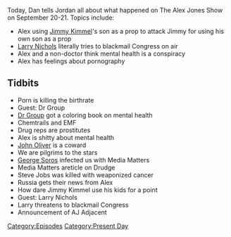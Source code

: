 {{DEFAULTSORT:
    #_EPISODE_0085:September 20-21, 2017
}}{{Episode
    | title             = September 20-21, 2017
    | caption           = Listen to this episode on [https://knowledgefight.libsyn.com/knowledge-fight-sept-20-21-2017 Libsyn] [https://open.spotify.com/episode/2Vb6SLcavZDqoMb9oPW8FS Spotify], Read the [[Transcript/85: September 20-21, 2017|Unofficial Transcript]]
    | episodeNumber     = 85
    | length            = 01:34:04
    | airDate           = September 22, 2017
    | coverageStartDate = September 20, 2017
    | coverageEndDate   = September 21, 2017
    | episodeType       = [[:Category:Present Day|Present Day]]
    | appearance        = [[Dr Group]], [[John Oliver]], [[George Soros]], [[Jimmy Kimmel]], [[Larry Nichols]]
    | beverage          = Surprisingly salty Kickstart
    | previousEpisode   = [[84: December 21, 2012]]
    | nextEpisode       = [[86: September 22, 2017]]
}}

{{Stub}}

Today, Dan tells Jordan all about what happened on The Alex Jones Show on September 20-21. Topics include:

*Alex using [[Jimmy Kimmel]]'s son as a prop to attack Jimmy for using his own son as a prop
*[[Larry Nichols]] literally tries to blackmail Congress on air
*Alex and a non-doctor think mental health is a conspiracy
*Alex has feelings about pornography

==Tidbits==

*Porn is killing the birthrate
*Guest: Dr Group
*[[Edward Group|Dr Group]] got a coloring book on mental health
*Chemtrails and EMF
*Drug reps are prostitutes
*Alex is shitty about mental health
*[[John Oliver]] is a coward
*We are pilgrims to the stars
*[[George Soros]] infected us with Media Matters
*Media Matters areticle on Drudge
*Steve Jobs was killed with weaponized cancer
*Russia gets their news from Alex
*How dare Jimmy Kimmel use his kids for a point
*Guest: Larry Nichols
*Larry threatens to blackmail Congress
*Announcement of AJ Adjacent

[[Category:Episodes]]
[[Category:Present Day]]
